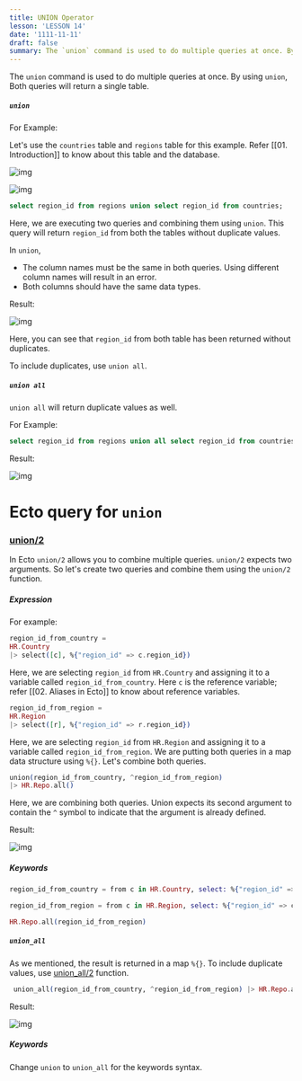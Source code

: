 ```yaml
---
title: UNION Operator
lesson: 'LESSON 14'
date: '1111-11-11'
draft: false
summary: The `union` command is used to do multiple queries at once. By using `union`,  Both queries will return a single table.
---
```


The `union` command is used to do multiple queries at once. By using `union`,  Both queries will return a single table.

##### `union`

For Example:

Let's use the `countries` table and `regions` table for this example. Refer [[01. Introduction]] to know about this table and the database.

![img](/static/images/Pastedimage20231108115523.png)


![img](/static/images/Pastedimage20231108115607.png)


``` SQL
select region_id from regions union select region_id from countries;
```

Here, we are executing two queries and combining them using `union`. This query will return `region_id` from both the tables without duplicate values.

In `union`,

- The column names must be the same in both queries. Using different column names will result in an error.
- Both columns should have the same data types.

Result:

![img](/static/images/Pastedimage20231108115708.png)

Here, you can see that `region_id` from both table has been returned  without duplicates.

To include duplicates, use `union all`.

##### `union all`

`union all` will return duplicate values as well.

For Example:

``` SQL
select region_id from regions union all select region_id from countries;
```

Result:

![img](/static/images/Pastedimage20231108120942.png)


# Ecto query for `union`

### [union/2](https://hexdocs.pm/ecto/Ecto.Query.html#union/2) 

In Ecto `union/2` allows you to combine multiple queries. `union/2` expects two arguments. So let's create two queries and combine them using the `union/2` function. 

##### Expression

For example:


``` Elixir
region_id_from_country = 
HR.Country 
|> select([c], %{"region_id" => c.region_id}) 
```

Here, we are selecting `region_id` from `HR.Country` and assigning it to a variable called `region_id_from_country`. Here `c` is the reference variable; refer [[02. Aliases in Ecto]] to know about reference variables.


``` Elixir
region_id_from_region = 
HR.Region 
|> select([r], %{"region_id" => r.region_id})
```

Here, we are selecting `region_id` from `HR.Region` and assigning it to a variable called `region_id_from_region`.  We are putting both queries in a map data structure using `%{}`. Let's combine both queries.


``` Elixir
union(region_id_from_country, ^region_id_from_region) 
|> HR.Repo.all()
```

Here, we are combining both queries. Union expects its second argument to contain the  `^` symbol to indicate that the argument is already defined.  

Result:

![img](public/static/images/Pastedimage20231108142449.png)

##### Keywords

```Elixir
region_id_from_country = from c in HR.Country, select: %{"region_id" => c.region_id}
```

```Elixir
region_id_from_region = from c in HR.Region, select: %{"region_id" => c.region_id}, union: ^region_id_from_country
```

```Elixir
HR.Repo.all(region_id_from_region)
```

##### `union_all`

As we mentioned, the result is returned in a map `%{}`. To include duplicate values, use [union_all/2](https://hexdocs.pm/ecto/Ecto.Query.html#union_all/2) function.

``` Elixir
 union_all(region_id_from_country, ^region_id_from_region) |> HR.Repo.all()  
```

Result:

![img](public/static/images/Pastedimage20231108142659.png)

##### Keywords

Change `union` to `union_all` for the keywords syntax.